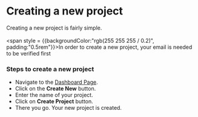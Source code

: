 # Creating a new project

Creating a new project is fairly simple.\
\
<span style = {{backgroundColor:"rgb(255 255 255 / 0.2)", padding:"0.5rem"}}>In order to create a new project, your email is needed to be verified first</span>

### Steps to create a new project
- Navigate to the [Dashboard Page](/dashboard).
- Click on the **Create New** button.
- Enter the name of your project. 
- Click on **Create Project** button.
- There you go. Your new project is created.

